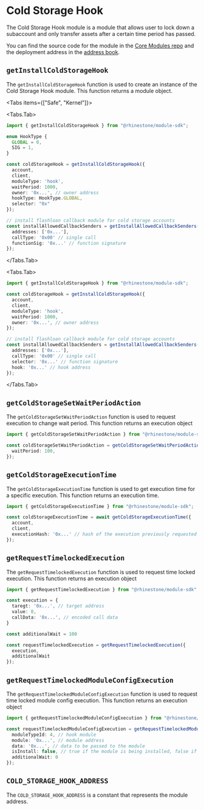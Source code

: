 
# Cold Storage Hook

The Cold Storage Hook module is a module that allows user to lock down a subaccount and only transfer assets after a certain time period has passed.

You can find the source code for the module in the [Core Modules repo](https://github.com/rhinestonewtf/core-modules/tree/main/src/ColdStorageHook) and the deployment address in the [address book](../../overview/address-book.mdx).

## `getInstallColdStorageHook`

The `getInstallColdStorageHook` function is used to create an instance of the Cold Storage Hook module. This function returns a module object.

<Tabs items={["Safe", "Kernel"]}>

<Tabs.Tab>

```typescript
import { getInstallColdStorageHook } from "@rhinestone/module-sdk";

enum HookType {
  GLOBAL = 0,
  SIG = 1,
}

const coldStorageHook = getInstallColdStorageHook({
  account,
  client,
  moduleType: 'hook',
  waitPeriod: 1000,
  owner: '0x...', // owner address
  hookType: HookType.GLOBAL,
  selector: "0x"
});

// install flashloan callback module for cold storage accounts
const installAllowedCallbackSenders = getInstallAllowedCallbackSenders({
  addresses: ['0x...'],
  callType: '0x00' // single call
  functionSig: '0x...' // function signature
});
```

</Tabs.Tab>

<Tabs.Tab>
```typescript
import { getInstallColdStorageHook } from "@rhinestone/module-sdk";

const coldStorageHook = getInstallColdStorageHook({
  account,
  client,
  moduleType: 'hook',
  waitPeriod: 1000,
  owner: '0x...', // owner address
});

// install flashloan callback module for cold storage accounts
const installAllowedCallbackSenders = getInstallAllowedCallbackSenders({
  addresses: ['0x...'],
  callType: '0x00' // single call
  selector: '0x...' // function signature
  hook: '0x...' // hook address
});

```

</Tabs.Tab>
</Tabs>

## `getColdStorageSetWaitPeriodAction`

The `getColdStorageSetWaitPeriodAction` function is used to request execution to change wait period. This function returns an execution object

```typescript
import { getColdStorageSetWaitPeriodAction } from "@rhinestone/module-sdk";

const coldStorageSetWaitPeriodAction = getColdStorageSetWaitPeriodAction({
  waitPeriod: 100,
});
```

## `getColdStorageExecutionTime`

The `getColdStorageExecutionTime` function is used to get execution time for a specific execution. This function returns an execution time.

```typescript
import { getColdStorageExecutionTime } from "@rhinestone/module-sdk";

const coldStorageExecutionTime = await getColdStorageExecutionTime({
  account,
  client,
  executionHash: '0x...' // hash of the execution previously requested
});
```

## `getRequestTimelockedExecution`

The `getRequestTimelockedExecution` function is used to request time locked execution. This function returns an execution object

```typescript
import { getRequestTimelockedExecution } from "@rhinestone/module-sdk";

const execution = {
  taregt: '0x...', // target address
  value: 0,
  callData: '0x...', // encoded call data
}

const additionalWait = 100

const requestTimelockedExecution = getRequestTimelockedExecution({
  execution,
  additionalWait
});
```

## `getRequestTimelockedModuleConfigExecution`

The `getRequestTimelockedModuleConfigExecution` function is used to request time locked module config execution. This function returns an execution object

```typescript
import { getRequestTimelockedModuleConfigExecution } from "@rhinestone/module-sdk";

const requestTimelockedModuleConfigExecution = getRequestTimelockedModuleConfigExecution({
  moduleTypeId: 4, // hook module
  module: '0x...', // module address
  data: '0x...', // data to be passed to the module
  isInstall: false, // true if the module is being installed, false if it is being uninstalled
  additionalWait: 0
});
```

## `COLD_STORAGE_HOOK_ADDRESS`

The `COLD_STORAGE_HOOK_ADDRESS` is a constant that represents the module address.
